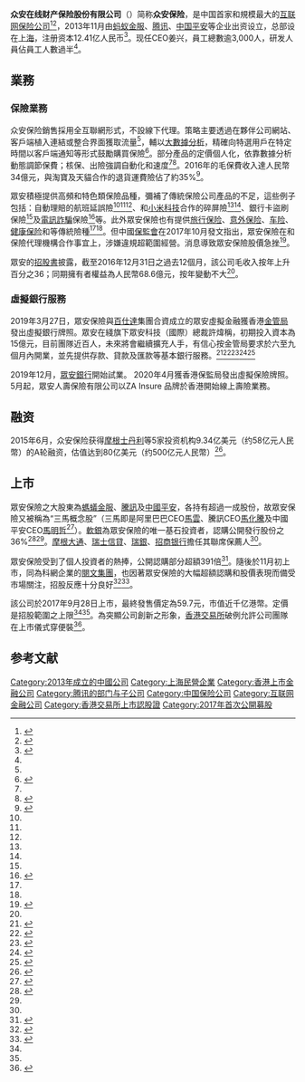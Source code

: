 {{Infobox_Company |
  logo = ZhongAnHomepage.png |
  company_name = 众安在线财产保险 <br /><small>ZhongAn Online P&C Insurance</small> |
  company_type = [[民營企業|民營企業]] |
  market_information =  {{sehk|6060}}|
  foundation = 2013年 |
  location = [[上海|上海]] |
  industry = [[保險|保險]] |
  subsid = 保骉车险<br /> [[眾安銀行|眾安銀行]]<br /> [[众安小贷|众安小贷]]|
  key_people = [[歐亞平|歐亞平]]、[[陳勁（企業家）|陳勁]] |
  equity = 173.9億元人民幣（2020年） |
  operating_income = 1.465億元人民幣（2020年） |
  market_value = 673億元港幣（2021年）|
  num_employees =  ~3,000 |
  homepage = [http://www.zhongan.com www.zhongan.com] |
  slogan = 做有溫度的保險
}}
'''众安在线财产保险股份有限公司'''（{{hkex|6060}}）简称'''众安保险'''，是中国首家和規模最大的[[互联网|互联网]][[保险公司|保险公司]]<ref name="jrj">{{cite news|author=[[36氪|36氪]]|coauthors=|title=谜一样的众安保险和一场千亿IPO赌局|url=http://hk.jrj.com.cn/2017/09/28104423181572.shtml|work=金融界|date=2017-09-28|accessdate=2017-09-28|archive-date=2019-07-15|archive-url=https://web.archive.org/web/20190715052502/http://hk.jrj.com.cn/2017/09/28104423181572.shtml|dead-url=no}}</ref><ref name="ipo">{{Cite web |url=http://www.hkexnews.hk/listedco/listconews/SEHK/2017/0918/LTN20170918024_C.pdf |title=众安保险招股書 |accessdate=2017-09-28 |archive-date=2018-11-23 |archive-url=https://web.archive.org/web/20181123144513/http://www3.hkexnews.hk/listedco/listconews/SEHK/2017/0918/LTN20170918024_C.pdf |dead-url=no }}</ref>，2013年11月由[[蚂蚁金服|蚂蚁金服]]、[[腾讯|腾讯]]、[[中国平安|中国平安]]等企业出资设立，总部设在[[上海|上海]]，注册资本12.41亿人民币<ref>{{Cite web |url=http://www.zhongan.com/channel/about/about.html |title=关于众安保险 |accessdate=2016-07-17 |archive-date=2020-02-21 |archive-url=https://web.archive.org/web/20200221085428/http://www.zhongan.com/channel/about/about.html |dead-url=no }}</ref>。现任CEO姜兴，員工總數逾3,000人，研发人員佔員工人數過半<ref name="oncc" />。

== 業務 ==
===保險業務===
众安保险銷售採用全互聯網形式，不設線下代理。策略主要透過在夥伴公司網站、客戶端植入連結或整合界面獲取流量<ref name="jrj" />，輔以[[大數據|大數據分析]]，精確向特選用戶在特定時間以客戶端通知等形式鼓勵購買保險<ref name="am730">{{cite news |author=Bittermelon |coauthors= |title=眾安在綫與傳統財險有何分別？ |url=https://www.am730.com.hk/column/%E8%B2%A1%E7%B6%93/%E7%9C%BE%E5%AE%89%E5%9C%A8%E7%B6%AB%E8%88%87%E5%82%B3%E7%B5%B1%E8%B2%A1%E9%9A%AA%E6%9C%89%E4%BD%95%E5%88%86%E5%88%A5%EF%BC%9F-96769 |work=am730 |date=2017-09-22 |accessdate=2017-09-28 |archive-date=2020-09-19 |archive-url=https://web.archive.org/web/20200919161049/https://www.am730.com.hk/column/%E8%B2%A1%E7%B6%93/%E7%9C%BE%E5%AE%89%E5%9C%A8%E7%B6%AB%E8%88%87%E5%82%B3%E7%B5%B1%E8%B2%A1%E9%9A%AA%E6%9C%89%E4%BD%95%E5%88%86%E5%88%A5%EF%BC%9F-96769 |dead-url=no }}</ref>。部分產品的定價個人化，依靠數據分析動態調節保費；核保、出險強調自動化和速度<ref name="jrj" /><ref name="sina">{{cite news |author=重庆商报 |coauthors= |title=众安保险将保险与科技融合 打造智能化生活 |url=http://finance.sina.com.cn/roll/2017-09-20/doc-ifykynia8402297.shtml |work=新浪財經 |date=2017-09-20 |accessdate=2017-09-28 |archive-date=2019-05-12 |archive-url=https://web.archive.org/web/20190512163214/http://finance.sina.com.cn/roll/2017-09-20/doc-ifykynia8402297.shtml |dead-url=no }}</ref>。2016年的毛保費收入達人民幣34億元，與淘寶及天貓合作的退貨運費險佔了約35%<ref name="hk01">{{cite news |author=陳嘉碧 |coauthors= |title=眾安保險未上先熱　千億資金追捧背後的4個解構|url=https://www.hk01.com/%E7%B6%93%E6%BF%9F/121014/%E7%9C%BE%E5%AE%89%E4%BF%9D%E9%9A%AA%E6%9C%AA%E4%B8%8A%E5%85%88%E7%86%B1-%E5%8D%83%E5%84%84%E8%B3%87%E9%87%91%E8%BF%BD%E6%8D%A7%E8%83%8C%E5%BE%8C%E7%9A%844%E5%80%8B%E8%A7%A3%E6%A7%8B |work=香港01 |date=2017-09-22 |accessdate=2017-09-28 }}</ref>。

眾安積極提供高頻和特色類保險品種，彌補了傳統保險公司產品的不足，這些例子包括：自動理賠的航班延誤險<ref name="am730" /><ref name="sina" /><ref name="hk01" />、和[[小米科技|小米科技]]合作的碎屏險<ref name="am730" /><ref name="sina" />、銀行卡盜刷保險<ref name="am730" />及[[電訊詐騙|電訊詐騙]]保險<ref>{{cite news |author= |coauthors= |title=众安联合小米推电信诈骗险 拯救网友“罗生门” |url=https://www.zhongan.com/channel/about/1004124.html |work=众安保险 |date=2016-05-17 |accessdate=2017-09-28 |archive-date=2017-09-28 |archive-url=https://web.archive.org/web/20170928150318/https://www.zhongan.com/channel/about/1004124.html |dead-url=no }}</ref>等。此外眾安保險也有提供[[旅行保险|旅行保险]]、[[意外保险|意外保险]]、[[车险|车险]]、[[健康保险|健康保险]]和{{le|团体保险|Group insurance}}等傳統險種<ref name="jrj" /><ref name="ipo" />。但中國[[保監會|保監會]]在2017年10月發文指出，眾安保險在和保險代理機構合作事宜上，涉嫌違規超範圍經營。消息導致眾安保險股價急挫<ref>{{cite news |author= |coauthors= |title=中保監：眾安(06060.HK)等互聯網保險公司代理銷售模式潛在風險值得關注 |url=http://www.aastocks.com/tc/stocks/news/aafn-news/NOW.835103/1 |work=阿思達克財經新聞 |date=2017-10-26 |accessdate=2017-10-26 |archive-date=2019-05-12 |archive-url=https://web.archive.org/web/20190512110051/http://www.aastocks.com/tc/stocks/news/aafn-news/NOW.835103/1 |dead-url=no }}</ref>。

眾安的[[招股書|招股書]]披露，截至2016年12月31日之過去12個月，該公司毛收入按年上升百分之36；同期擁有者權益為人民幣68.6億元，按年變動不大<ref name="ipo" />。

===虛擬銀行服務===
2019年3月27日，眾安保險與[[百仕達控股|百仕達]]集團合資成立的眾安虛擬金融獲香港[[香港金融管理局|金管局]]發出虛擬銀行牌照。眾安在綫旗下眾安科技（國際）總裁許煒稱，初期投入資本為15億元，目前團隊近百人，未來將會繼續擴充人手，有信心按金管局要求於六至九個月內開業，並先提供存款、貸款及匯款等基本銀行服務。<ref>{{cite news |language=zh-hk |author= |coauthors= |url=https://orientaldaily.on.cc/cnt/finance/20190329/mobile/odn-20190329-0329_00202_020.html |title=眾安15億拓虛擬銀行 |publisher=東方日報 |pages=財經 |date=2019年3月29日 |accessdate=2019年3月31日 |archive-date=2019年3月31日 |archive-url=https://web.archive.org/web/20190331065511/https://orientaldaily.on.cc/cnt/finance/20190329/mobile/odn-20190329-0329_00202_020.html |dead-url=no }}</ref><ref>{{cite news |language=zh-hk |author=區嘉俊 |coauthors= |url=https://www.hk01.com/%E8%B2%A1%E7%B6%93%E5%BF%AB%E8%A8%8A/311577/%E8%99%9B%E6%93%AC%E9%8A%80%E8%A1%8C-%E7%9C%BE%E5%AE%89%E6%8A%95%E6%94%BE15%E5%84%84%E5%85%83%E5%B9%B4%E5%85%A7%E6%8E%A8%E9%8A%80%E8%A1%8C%E6%9C%8D%E5%8B%99-%E5%85%88%E8%81%9A%E7%84%A6%E9%A6%99%E6%B8%AF%E5%B8%82%E5%A0%B4 |title=【虛擬銀行】眾安投放15億元年內推銀行服務　先聚焦香港市場 |publisher=香港01 |pages=財經快訊 |date=2019年3月28日 |accessdate=2019年3月31日 |archive-date=2019年5月13日 |archive-url=https://web.archive.org/web/20190513214103/https://www.hk01.com/%E8%B2%A1%E7%B6%93%E5%BF%AB%E8%A8%8A/311577/%E8%99%9B%E6%93%AC%E9%8A%80%E8%A1%8C-%E7%9C%BE%E5%AE%89%E6%8A%95%E6%94%BE15%E5%84%84%E5%85%83%E5%B9%B4%E5%85%A7%E6%8E%A8%E9%8A%80%E8%A1%8C%E6%9C%8D%E5%8B%99-%E5%85%88%E8%81%9A%E7%84%A6%E9%A6%99%E6%B8%AF%E5%B8%82%E5%A0%B4 |dead-url=no }}</ref><ref>{{cite news |language=zh-hk |author= |coauthors= |url=https://www2.hkej.com/instantnews/hongkong/article/2094178/%E7%9C%BE%E5%AE%89%E8%99%9B%E6%93%AC%E9%87%91%E8%9E%8D%3A%E5%88%9D%E6%9C%9F%E4%B8%BB%E5%8A%9B%E6%8F%90%E4%BE%9B%E6%A0%B8%E5%BF%83%E9%8A%80%E8%A1%8C%E6%9C%8D%E5%8B%99+ |title=眾安虛擬金融:初期主力提供核心銀行服務 |publisher=信報財經新聞 |pages=香港財經 |date=2019年3月27日 |accessdate=2019年3月31日 |archive-date=2020年10月27日 |archive-url=https://web.archive.org/web/20201027214932/http://www2.hkej.com/instantnews/hongkong/article/2094178/%E7%9C%BE%E5%AE%89%E8%99%9B%E6%93%AC%E9%87%91%E8%9E%8D%3A%E5%88%9D%E6%9C%9F%E4%B8%BB%E5%8A%9B%E6%8F%90%E4%BE%9B%E6%A0%B8%E5%BF%83%E9%8A%80%E8%A1%8C%E6%9C%8D%E5%8B%99+ |dead-url=no }}</ref><ref>{{cite news |language=zh-hk |author= |coauthors= |url=https://news.mingpao.com/pns/%E7%B6%93%E6%BF%9F/article/20190329/s00004/1553796850514/%E7%9C%BE%E5%AE%89%E8%99%9B%E6%93%AC%E9%8A%80%E8%A1%8C%E5%88%9D%E5%A7%8B%E6%8A%95%E8%B3%8715%E5%84%84 |title=眾安虛擬銀行初始投資15億 |publisher=明報 |pages=經濟 |date=2019年3月29日 |accessdate=2019年3月31日 |archive-date=2019年5月17日 |archive-url=https://web.archive.org/web/20190517050532/https://news.mingpao.com/pns/%e7%b6%93%e6%bf%9f/article/20190329/s00004/1553796850514/%e7%9c%be%e5%ae%89%e8%99%9b%e6%93%ac%e9%8a%80%e8%a1%8c%e5%88%9d%e5%a7%8b%e6%8a%95%e8%b3%8715%e5%84%84 |dead-url=no }}</ref><ref>{{cite press release | title=數碼港社群企業眾安科技(國際)旗下公司獲發虛擬銀行牌照 | publisher=數碼港 | date=2019年3月28日 | url=https://www.cyberport.hk/files/5c9d9d326b744481489865/20190328_press_tc.pdf | format= | language=zh-hk | accessdate=2019年3月31日 | quote= | archive-date=2019年3月31日 | archive-url=https://web.archive.org/web/20190331092559/https://www.cyberport.hk/files/5c9d9d326b744481489865/20190328_press_tc.pdf | dead-url=no }}</ref>

2019年12月，[[眾安銀行|眾安銀行]]開始試業。
2020年4月獲香港保監局發出虛擬保險牌照。5月起，眾安人壽保險有限公司以ZA Insure 品牌於香港開始線上壽險業務。

== 融资 ==
2015年6月，众安保险获得[[摩根士丹利|摩根士丹利]]等5家投资机构9.34亿美元（约58亿元人民幣）的A轮融资，估值达到80亿美元（约500亿元人民幣）<ref>{{Cite web |url=http://finance.huanqiu.com/cjrd/2015-06/6730116.html |title=摩根士丹利带领财团对众安在线投资近10亿美元 |accessdate=2016-07-17 |archive-date=2019-05-13 |archive-url=https://web.archive.org/web/20190513022619/http://finance.huanqiu.com/cjrd/2015-06/6730116.html |dead-url=no }}</ref>。

== 上市 ==
眾安保險之大股東為[[螞蟻金服|螞蟻金服]]、[[騰訊|騰訊]]及[[中國平安|中國平安]]，各持有超過一成股份，故眾安保險又被稱為“三馬概念股”（三馬即是阿里巴巴CEO[[馬雲|馬雲]]、騰訊CEO[[馬化騰|馬化騰]]及中國平安CEO[[馬明哲|馬明哲]]<ref name="hket-1">{{cite news |author=羅國森 |coauthors= |title=眾安（６０６０）會是另一隻騰訊（７００）？ |url=http://www.etnet.com.hk/www/tc/news/home_categorized_news_detail.php?newsid=ETN27092270 |work=經濟通 |date=2017-09-22 |accessdate=2017-09-28 |archive-date=2019-05-13 |archive-url=https://web.archive.org/web/20190513213814/http://www.etnet.com.hk/www/tc/news/home_categorized_news_detail.php?newsid=ETN27092270 |dead-url=no }}</ref>）。[[軟銀集團|軟銀]]為眾安保險的唯一基石投資者，認購公開發行股份之36%<ref name="oncc">{{cite news |author=盧偉傑 |coauthors= |title=科網公司估值大不同 |url=http://hk.on.cc/hk/bkn/cnt/finance/20170926/bkn-20170926001741693-0926_00842_001.html |work=東方日報 |date=2017-09-26 |accessdate=2017-09-28 |archive-date=2019-05-16 |archive-url=https://web.archive.org/web/20190516123903/https://hk.on.cc/hk/bkn/cnt/finance/20170926/bkn-20170926001741693-0926_00842_001.html |dead-url=no }}</ref><ref name="hk01" />。[[摩根大通|摩根大通]]、[[瑞士信貸|瑞士信貸]]、[[瑞銀|瑞銀]]、[[招商银行|招商银行]]擔任其聯席保薦人<ref name="ipo" />。

眾安保險受到了個人投資者的熱捧，公開認購部分超額391倍<ref name="hkex">{{Cite web |url=http://www.iporesults.hkex.com.hk/listedco/listconews/SEHK/2017/0927/06060_3090718/C102.PDF |title=配發結果公告 |accessdate=2017-09-28 |archive-date=2017-09-28 |archive-url=https://web.archive.org/web/20170928150033/http://www.iporesults.hkex.com.hk/listedco/listconews/SEHK/2017/0927/06060_3090718/C102.PDF |dead-url=no }}</ref>。隨後於11月初上市，同為科網企業的[[閱文集團|閱文集團]]，也因著眾安保險的大幅超額認購和股價表現而備受市場關注，招股反應十分良好<ref>{{cite news |author=一圖經人 |coauthors= |title=閱文可成眾安「翻版」？ |url=http://invest.hket.com/article/1925893 |work=香港經濟日報 |date=2017-10-16 |accessdate=2017-10-27 |archive-date=2019-05-13 |archive-url=https://web.archive.org/web/20190513133856/http://invest.hket.com/article/1925893 |dead-url=no }}</ref><ref>{{cite news |author=陳錦興 |coauthors= |title=科網股熱喎 抽唔抽閱文好 |url=http://www.edigest.hk/investment/%E7%A7%91%E7%B6%B2%E8%82%A1%E7%86%B1%E5%96%8E-%E6%8A%BD%E5%94%94%E6%8A%BD%E9%96%B1%E6%96%87%E5%A5%BD/ |work=經濟一周 |date=2017-10-16 |accessdate=2017-10-27 |archive-date=2017-11-05 |archive-url=https://web.archive.org/web/20171105163221/http://www.edigest.hk/investment/%e7%a7%91%e7%b6%b2%e8%82%a1%e7%86%b1%e5%96%8e-%e6%8a%bd%e5%94%94%e6%8a%bd%e9%96%b1%e6%96%87%e5%a5%bd/ |dead-url=no }}</ref>。

該公司於2017年9月28日上市，最終發售價定為59.7元，市值近千亿港幣。定價是招股範圍之上限<ref name="jrj" /><ref name="hkex" />。為突顯公司創新之形象，[[香港交易所|香港交易所]]破例允許公司團隊在上市儀式穿便裝<ref>{{cite news |author= |coauthors= |title=眾安首掛星光熠熠！張松橋表明再加注 |url=http://news.now.com/home/finance/player?newsId=237586 |work=now新聞 |date=2017-09-28 |accessdate=2017-09-28 |archive-date=2019-02-14 |archive-url=https://web.archive.org/web/20190214184105/https://news.now.com/home/finance/player?newsId=237586 |dead-url=no }}</ref>。

== 参考文献 ==
{{Reflist|2}}
{{Hang Seng China H-Financials Index}}
[[Category:2013年成立的中國公司|Category:2013年成立的中國公司]]
[[Category:上海民營企業|Category:上海民營企業]]
[[Category:香港上市金融公司|Category:香港上市金融公司]]
[[Category:腾讯的部门与子公司|Category:腾讯的部门与子公司]]
[[Category:中国保险公司|Category:中国保险公司]]
[[Category:互联网金融公司|Category:互联网金融公司]]
[[Category:香港交易所上市認股證|Category:香港交易所上市認股證]]
[[Category:2017年首次公開募股|Category:2017年首次公開募股]]